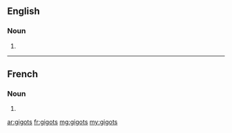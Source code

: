 ==English==

===Noun===
{{head|en|plural}}

# {{plural of|gigot|lang=en}}

----

==French==

===Noun===
{{head|fr|plural|g=?}}

# {{plural of|gigot|lang=fr}}

[[ar:gigots]]
[[fr:gigots]]
[[mg:gigots]]
[[my:gigots]]